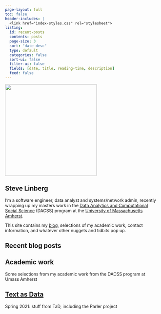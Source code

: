```yaml
---
page-layout: full
toc: false
header-includes: |
  <link href="index-styles.css" rel="stylesheet">
listing:
  id: recent-posts
  contents: posts
  page-size: 3
  sort: "date desc"
  type: default
  categories: false
  sort-ui: false
  filter-ui: false
  fields: [date, title, reading-time, description]
  feed: false
---
```


::: grid
::: g-col-4
![](2022-sfl-photo-400x400.jpg){width="300"}
:::

::: g-col-8
# Steve Linberg {#title-name}

I'm a software engineer, data analyst and systems/network admin, recently wrapping up my masters work in the [Data Analytics and Computational Social Science](https://www.umass.edu/sbs/data-analytics-and-computational-social-science-program/ms) (DACSS) program at the [University of Massachusetts Amherst](https://www.umass.edu/).

This site contains my [blog](blog.qmd), selections of my academic work, contact information, and whatever other nuggets and tidbits pop up.
:::

::: g-col-6
# Recent blog posts

::: {#recent-posts}
:::
:::

::: g-col-6
# Academic work

Some selections from my academic work from the DACSS program at Umass Amherst

## [Text as Data](academics/797TA/)

Spring 2021: stuff from TaD, including the Parler project
:::
:::
